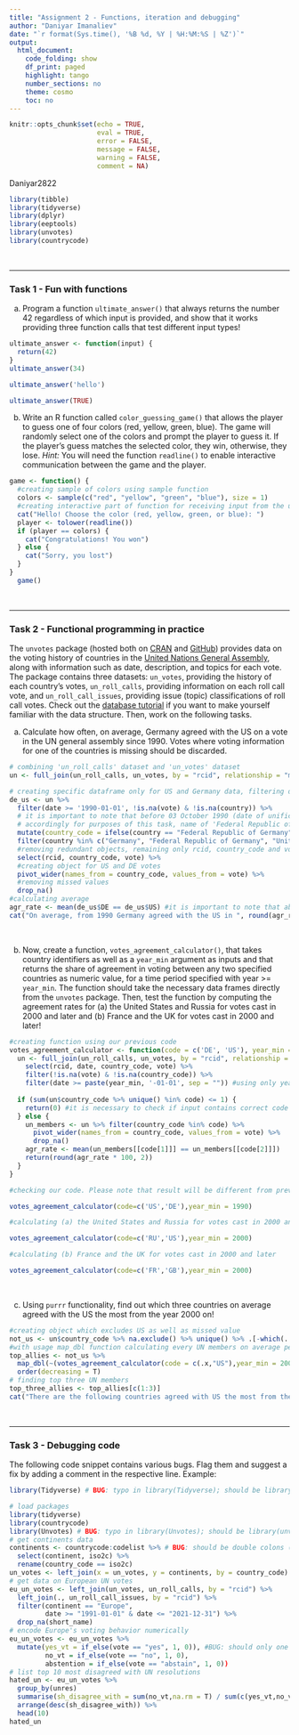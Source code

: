 ```yaml
---
title: "Assignment 2 - Functions, iteration and debugging"
author: "Daniyar Imanaliev"
date: "`r format(Sys.time(), '%B %d, %Y | %H:%M:%S | %Z')`"
output:
  html_document:
    code_folding: show
    df_print: paged
    highlight: tango
    number_sections: no
    theme: cosmo
    toc: no
---
```

  
<style>
div.answer {background-color:#f3f0ff; border-radius: 5px; padding: 20px;}
</style>

```r
knitr::opts_chunk$set(echo = TRUE,
                      eval = TRUE,
                      error = FALSE,
                      message = FALSE,
                      warning = FALSE,
                      comment = NA)
```

<!-- Do not forget to input your Github username in the YAML configuration up there --> 

Daniyar2822

```r
library(tibble)
library(tidyverse)
library(dplyr)
library(eeptools)
library(unvotes)
library(countrycode)
```

<br>

***


### Task 1 - Fun with functions

a) Program a function `ultimate_answer()` that always returns the number 42 regardless of which input is provided, and show that it works providing three function calls that test different input types!

```r
ultimate_answer <- function(input) {
  return(42)
}
ultimate_answer(34)
```
```r
ultimate_answer('hello')
```
```r
ultimate_answer(TRUE)
```

b) Write an R function called `color_guessing_game()` that allows the player to guess one of four colors (red, yellow, green, blue). The game will randomly select one of the colors and prompt the player to guess it. If the player's guess matches the selected color, they win, otherwise, they lose. *Hint:* You will need the function `readline()` to enable interactive communication between the game and the player.

```r
game <- function() {
  #creating sample of colors using sample function
  colors <- sample(c("red", "yellow", "green", "blue"), size = 1)
  #creating interactive part of function for receiving input from the user
  cat("Hello! Choose the color (red, yellow, green, or blue): ")
  player <- tolower(readline())
  if (player == colors) {
    cat("Congratulations! You won")
  } else {
    cat("Sorry, you lost") 
  }
}
  game()
```

<br>

***

### Task 2 - Functional programming in practice

The `unvotes` package (hosted both on [CRAN](https://cran.r-project.org/web/packages/unvotes/index.html) and [GitHub](https://github.com/dgrtwo/unvotes)) provides data on the voting history of countries in the [United Nations General Assembly](http://www.un.org/en/ga/), along with information such as date, description, and topics for each vote. The package contains three datasets: `un_votes`, providing the history of each country's votes, `un_roll_calls`, providing information on each roll call vote, and `un_roll_call_issues`, providing issue (topic) classifications of roll call votes. Check out the [database tutorial](https://github.com/dgrtwo/unvotes) if you want to make yourself familiar with the data structure. Then, work on the following tasks.

a) Calculate how often, on average, Germany agreed with the US on a vote in the UN general assembly since 1990. Votes where voting information for one of the countries is missing should be discarded.

```r
# combining 'un_roll_calls' dataset and 'un_votes' dataset
un <- full_join(un_roll_calls, un_votes, by = "rcid", relationship = "many-to-many")

# creating specific dataframe only for US and Germany data, filtering data from 1990 removing missed ones
de_us <- un %>%
  filter(date >= '1990-01-01', !is.na(vote) & !is.na(country)) %>%
  # it is important to note that before 03 October 1990 (date of unification of Germany), the name of Federal Republic of Germany was used, 
  # accordingly for purposes of this task, name of 'Federal Republic of Germany' shall be also used
  mutate(country_code = ifelse(country == "Federal Republic of Germany", "DE", country_code)) %>%
  filter(country %in% c("Germany", "Federal Republic of Germany", "United States")) %>%
  #removing redundant objects, remaining only rcid, country_code and vote
  select(rcid, country_code, vote) %>%
  #creating object for US and DE votes
  pivot_wider(names_from = country_code, values_from = vote) %>%
  #removing missed values
  drop_na()
#calculating average 
agr_rate <- mean(de_us$DE == de_us$US) #it is important to note that abstain votes also included to calculations, since abstain voting also shows political position of UN members
cat("On average, from 1990 Germany agreed with the US in ", round(agr_rate*100, 2), "%", sep = "")
```

<br>

b) Now, create a function, `votes_agreement_calculator()`, that takes country identifiers as well as a `year_min` argument as inputs and that returns the share of agreement in voting between any two specified countries as numeric value, for a time period specified with year >= `year_min`. The function should take the necessary data frames directly from the `unvotes` package. Then, test the function by computing the agreement rates for (a) the United States and Russia for votes cast in 2000 and later and (b) France and the UK for votes cast in 2000 and later!

```r
#creating function using our previous code
votes_agreement_calculator <- function(code = c('DE', 'US'), year_min = 1990) {
  un <- full_join(un_roll_calls, un_votes, by = "rcid", relationship = "many-to-many") %>%
    select(rcid, date, country_code, vote) %>%
    filter(!is.na(vote) & !is.na(country_code)) %>%
    filter(date >= paste(year_min, '-01-01', sep = "")) #using only year as required
  
  if (sum(un$country_code %>% unique() %in% code) <= 1) {
    return(0) #it is necessary to check if input contains correct code
  } else {
    un_members <- un %>% filter(country_code %in% code) %>%
      pivot_wider(names_from = country_code, values_from = vote) %>%
      drop_na()
    agr_rate <- mean(un_members[[code[1]]] == un_members[[code[2]]])
    return(round(agr_rate * 100, 2))
  }
}
```


```r
#checking our code. Please note that result will be different from previous task, since it was intentionally ignored special cases like unification of Germany

votes_agreement_calculator(code=c('US','DE'),year_min = 1990)
```


```r
#calculating (a) the United States and Russia for votes cast in 2000 and later

votes_agreement_calculator(code=c('RU','US'),year_min = 2000)
```


```r
#calculating (b) France and the UK for votes cast in 2000 and later

votes_agreement_calculator(code=c('FR','GB'),year_min = 2000)
```


<br>

c) Using `purrr` functionality, find out which three countries on average agreed with the US the most from the year 2000 on!

```r
#creating object which excludes US as well as missed value
not_us <- un$country_code %>% na.exclude() %>% unique() %>% .[-which(. =="US")]
#with usage map_dbl function calculating every UN members on average percent of mutual agreement during UN voting in ascending order
top_allies <- not_us %>% 
  map_dbl(~(votes_agreement_calculator(code = c(.x,"US"),year_min = 2000))) %>% 
  order(decreasing = T)
# finding top three UN members
top_three_allies <- top_allies[c(1:3)]
cat("There are the following countries agreed with US the most from the year 2000:", countrycode(not_us[top_three_allies], origin = 'iso2c', destination = 'country.name'))
```

<br>

***

### Task 3 - Debugging code

The following code snippet contains various bugs. Flag them and suggest a fix by adding a comment in the respective line. Example:

```r
library(Tidyverse) # BUG: typo in library(Tidyverse); should be library(tidyverse) instead
```

```r
# load packages
library(tidyverse)
library(countrycode)
library(Unvotes) # BUG: typo in library(Unvotes); should be library(unvotes)
# get continents data
continents <- countrycode:codelist %>% # BUG: should be double colons (::) instead of single one
  select(continent, iso2c) %>%
  rename(country_code == iso2c)
un_votes <- left_join(x = un_votes, y = continents, by = country_code)
# get data on European UN votes
eu_un_votes <- left_join(un_votes, un_roll_calls, by = "rcid") %>%
  left_join(., un_roll_call_issues, by = "rcid") %>% 
  filter(continent == "Europe", 
         date >= "1991-01-01" & date <= "2021-12-31") %>% 
  drop_na(short_name)
# encode Europe's voting behavior numerically
eu_un_votes <- eu_un_votes %>% 
  mutate(yes_vt = if_else(vote == "yes", 1, 0)), #BUG: should only one parenthesis instead of two
         no_vt = if_else(vote == "no", 1, 0),
         abstention = if_else(vote == "abstain", 1, 0))
# list top 10 most disagreed with UN resolutions
hated_un <- eu_un_votes %>%
  group_by(unres)
  summarise(sh_disagree_with = sum(no_vt,na.rm = T) / sum(c(yes_vt,no_vt, abstention), na.rm = T)) %>% 
  arrange(desc(sh_disagree_with)) %>% 
  head(10)
hated_un
``` 


